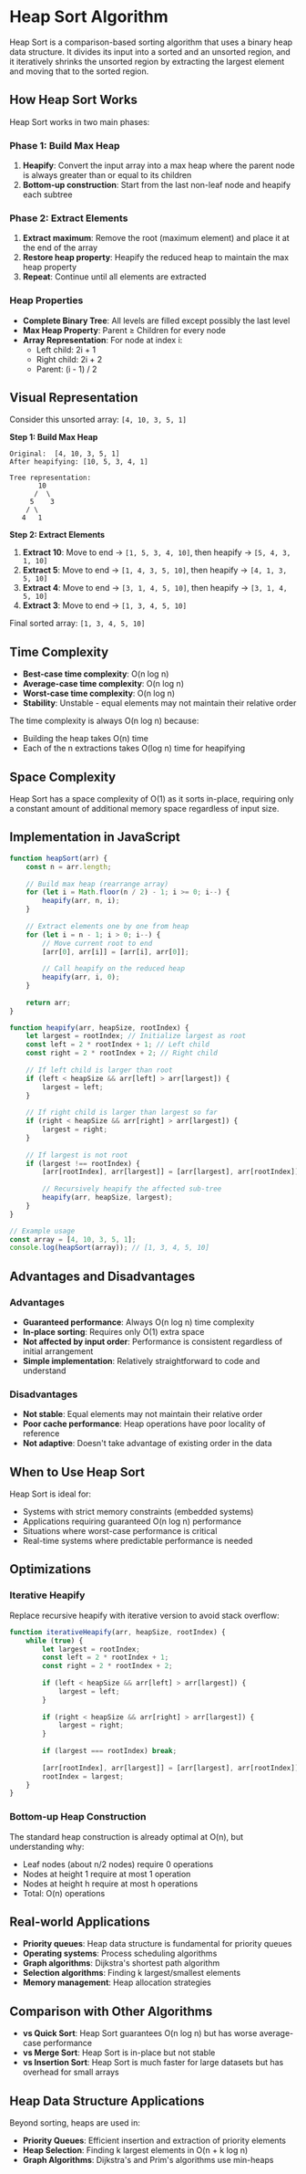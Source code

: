 
# Heap Sort Algorithm

Heap Sort is a comparison-based sorting algorithm that uses a binary heap data structure. It divides its input into a sorted and an unsorted region, and it iteratively shrinks the unsorted region by extracting the largest element and moving that to the sorted region.

## How Heap Sort Works

Heap Sort works in two main phases:

### Phase 1: Build Max Heap

1. **Heapify**: Convert the input array into a max heap where the parent node is always greater than or equal to its children
2. **Bottom-up construction**: Start from the last non-leaf node and heapify each subtree

### Phase 2: Extract Elements

1. **Extract maximum**: Remove the root (maximum element) and place it at the end of the array
2. **Restore heap property**: Heapify the reduced heap to maintain the max heap property
3. **Repeat**: Continue until all elements are extracted

### Heap Properties

- **Complete Binary Tree**: All levels are filled except possibly the last level
- **Max Heap Property**: Parent ≥ Children for every node
- **Array Representation**: For node at index i:
  - Left child: 2i + 1
  - Right child: 2i + 2
  - Parent: (i - 1) / 2

## Visual Representation

Consider this unsorted array: `[4, 10, 3, 5, 1]`

**Step 1: Build Max Heap**

```
Original:  [4, 10, 3, 5, 1]
After heapifying: [10, 5, 3, 4, 1]

Tree representation:
       10
      /  \
     5    3
    / \
   4   1
```

**Step 2: Extract Elements**

1. **Extract 10**: Move to end → `[1, 5, 3, 4, 10]`, then heapify → `[5, 4, 3, 1, 10]`
2. **Extract 5**: Move to end → `[1, 4, 3, 5, 10]`, then heapify → `[4, 1, 3, 5, 10]`
3. **Extract 4**: Move to end → `[3, 1, 4, 5, 10]`, then heapify → `[3, 1, 4, 5, 10]`
4. **Extract 3**: Move to end → `[1, 3, 4, 5, 10]`

Final sorted array: `[1, 3, 4, 5, 10]`

## Time Complexity

- **Best-case time complexity**: O(n log n)
- **Average-case time complexity**: O(n log n)
- **Worst-case time complexity**: O(n log n)
- **Stability**: Unstable - equal elements may not maintain their relative order

The time complexity is always O(n log n) because:
- Building the heap takes O(n) time
- Each of the n extractions takes O(log n) time for heapifying

## Space Complexity

Heap Sort has a space complexity of O(1) as it sorts in-place, requiring only a constant amount of additional memory space regardless of input size.

## Implementation in JavaScript

```js
function heapSort(arr) {
	const n = arr.length;
	
	// Build max heap (rearrange array)
	for (let i = Math.floor(n / 2) - 1; i >= 0; i--) {
		heapify(arr, n, i);
	}
	
	// Extract elements one by one from heap
	for (let i = n - 1; i > 0; i--) {
		// Move current root to end
		[arr[0], arr[i]] = [arr[i], arr[0]];
		
		// Call heapify on the reduced heap
		heapify(arr, i, 0);
	}
	
	return arr;
}

function heapify(arr, heapSize, rootIndex) {
	let largest = rootIndex; // Initialize largest as root
	const left = 2 * rootIndex + 1; // Left child
	const right = 2 * rootIndex + 2; // Right child
	
	// If left child is larger than root
	if (left < heapSize && arr[left] > arr[largest]) {
		largest = left;
	}
	
	// If right child is larger than largest so far
	if (right < heapSize && arr[right] > arr[largest]) {
		largest = right;
	}
	
	// If largest is not root
	if (largest !== rootIndex) {
		[arr[rootIndex], arr[largest]] = [arr[largest], arr[rootIndex]];
		
		// Recursively heapify the affected sub-tree
		heapify(arr, heapSize, largest);
	}
}

// Example usage
const array = [4, 10, 3, 5, 1];
console.log(heapSort(array)); // [1, 3, 4, 5, 10]
```

## Advantages and Disadvantages

### Advantages

- **Guaranteed performance**: Always O(n log n) time complexity
- **In-place sorting**: Requires only O(1) extra space
- **Not affected by input order**: Performance is consistent regardless of initial arrangement
- **Simple implementation**: Relatively straightforward to code and understand

### Disadvantages

- **Not stable**: Equal elements may not maintain their relative order
- **Poor cache performance**: Heap operations have poor locality of reference
- **Not adaptive**: Doesn't take advantage of existing order in the data

## When to Use Heap Sort

Heap Sort is ideal for:

- Systems with strict memory constraints (embedded systems)
- Applications requiring guaranteed O(n log n) performance
- Situations where worst-case performance is critical
- Real-time systems where predictable performance is needed

## Optimizations

### Iterative Heapify

Replace recursive heapify with iterative version to avoid stack overflow:

```js
function iterativeHeapify(arr, heapSize, rootIndex) {
	while (true) {
		let largest = rootIndex;
		const left = 2 * rootIndex + 1;
		const right = 2 * rootIndex + 2;
		
		if (left < heapSize && arr[left] > arr[largest]) {
			largest = left;
		}
		
		if (right < heapSize && arr[right] > arr[largest]) {
			largest = right;
		}
		
		if (largest === rootIndex) break;
		
		[arr[rootIndex], arr[largest]] = [arr[largest], arr[rootIndex]];
		rootIndex = largest;
	}
}
```

### Bottom-up Heap Construction

The standard heap construction is already optimal at O(n), but understanding why:

- Leaf nodes (about n/2 nodes) require 0 operations
- Nodes at height 1 require at most 1 operation
- Nodes at height h require at most h operations
- Total: O(n) operations

## Real-world Applications

- **Priority queues**: Heap data structure is fundamental for priority queues
- **Operating systems**: Process scheduling algorithms
- **Graph algorithms**: Dijkstra's shortest path algorithm
- **Selection algorithms**: Finding k largest/smallest elements
- **Memory management**: Heap allocation strategies

## Comparison with Other Algorithms

- **vs Quick Sort**: Heap Sort guarantees O(n log n) but has worse average-case performance
- **vs Merge Sort**: Heap Sort is in-place but not stable
- **vs Insertion Sort**: Heap Sort is much faster for large datasets but has overhead for small arrays

## Heap Data Structure Applications

Beyond sorting, heaps are used in:

- **Priority Queues**: Efficient insertion and extraction of priority elements
- **Heap Selection**: Finding k largest elements in O(n + k log n)
- **Graph Algorithms**: Dijkstra's and Prim's algorithms use min-heaps

<Visualizer />